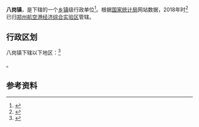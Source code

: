 {{中国乡级行政区
|景观照片文件名       = Bagang Town.jpg
|景观照片描述         = 八岗镇街景
|汉语拼音             = 
|其他语言             = <!-- 用少数民族语言表达的地名，选填，多种语言可使用<br>分行 -->
|其他语言名称         = <!-- 该政区与上一个参数所对应少数民族语言的名称，多种语言可使用<br>分行 -->
|旧称                 = 
|地名出处             = 
|位置图文件名         = 
|位置图描述           = 
|自定义图片           = 
<!--以下内容将显示在“概览”栏-->
|上级行政区           = 
|行政区类别           = 
|行政区划代码         = 
|行政区划             = <!-- 村级区划单位数 -->
|村委会               = <!-- 行政村数 -->
|居委会               = <!-- 社区数 -->
|建置时间             = 
|领导职位             = <!-- 填写“乡长”“街道办主任”等。“镇长”为默认值，删除该参数即可得，注意不要赋空值 -->
|领导名称             = <!-- 行政长官姓名 -->
|领导职位2            = <!-- “党委书记”或其他官员的职位名 -->
|领导名称2            = <!-- 行政长官姓名 -->
|政府驻地             = 
|毗邻行政区           = 
<!--以下内容将显示在“地理、人口、经济”栏-->
|地理坐标             = 
|总面积               = <!-- 需手动填写单位 -->
|总人口               = 
|总人口年份           = <!-- 年份不需填写单位，下同 -->
|户籍人口             = 
|户籍人口年份         = 
|常住人口             = 
|常住人口年份         = 
|人口密度             = <!-- 需手动填写单位 -->
|GDP                  = 
|GDP年份              = 
|邮政编码             = 
|电话区号             = <!-- 仅填写后三位即可 -->
|官方网站             = 
|网站名称             = 
|41/01/22/113/000}}

'''八岗镇'''，是{{PRC admin/fullname|41/01/22/113/000|3}}下辖的一个[[乡镇|乡镇]]级行政单位<ref>{{PRC admin/ref sgc|{{PRC admin/parent|41/01/22/113/000}}}}</ref>。根据[[国家统计局|国家统计局]]网站数据，2018年时<ref>{{Cite web |url=http://www.stats.gov.cn/tjsj/tjbz/tjyqhdmhcxhfdm/2018/41/01/410173.html |title=郑州航空港经济综合实验区 |accessdate=2019-03-17 |author= |date= |work= |publisher=国家统计局网站 |language=Zh-hans |archive-date=2020-08-09 |archive-url=https://web.archive.org/web/20200809164126/http://www.stats.gov.cn/tjsj/tjbz/tjyqhdmhcxhfdm/2018/41/01/410173.html }}</ref>已归[[郑州航空港经济综合实验区|郑州航空港经济综合实验区]]管辖。

== 行政区划 ==

八岗镇下辖以下地区：<ref>{{PRC admin/ref sgc|41/01/22/113/000}}</ref>

{{PRC admin/children|41/01/22/113/000}}。

== 参考资料 ==

{{reflist}}

{{PRC admin/navcat|41/01/22/113/000}}
{{河南行政区划小作品}}